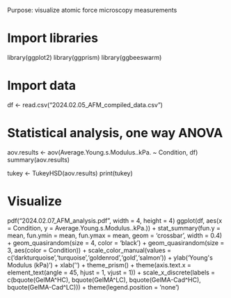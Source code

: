 Purpose: visualize atomic force microscopy measurements

# Import libraries
library(ggplot2)
library(ggprism)
library(ggbeeswarm)

# Import data
df <- read.csv("2024.02.05_AFM_compiled_data.csv")

# Statistical analysis, one way ANOVA
aov.results <- aov(Average.Young.s.Modulus..kPa. ~ Condition, df)
summary(aov.results)

tukey <- TukeyHSD(aov.results)
print(tukey)

# Visualize
pdf("2024.02.07_AFM_analysis.pdf", width = 4, height = 4)
ggplot(df, aes(x = Condition, y = Average.Young.s.Modulus..kPa.)) +
  stat_summary(fun.y = mean, fun.ymin = mean, fun.ymax = mean, 
               geom = 'crossbar', width = 0.4) +
  geom_quasirandom(size = 4, color = 'black') +
  geom_quasirandom(size = 3, aes(color = Condition)) +
  scale_color_manual(values = c('darkturquoise','turquoise','goldenrod','gold','salmon')) +
  ylab('Young\'s Modulus (kPa)') +
  xlab('') +
  theme_prism() +
  theme(axis.text.x = element_text(angle = 45, hjust = 1, vjust = 1)) +
  scale_x_discrete(labels = c(bquote(GelMA^HC), bquote(GelMA^LC), bquote(GelMA-Cad^HC), bquote(GelMA-Cad^LC))) +
  theme(legend.position = 'none')
